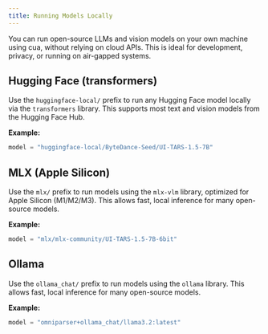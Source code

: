 ```yaml
---
title: Running Models Locally
---
```


You can run open-source LLMs and vision models on your own machine using cua, without relying on cloud APIs. This is ideal for development, privacy, or running on air-gapped systems.

## Hugging Face (transformers)

Use the `huggingface-local/` prefix to run any Hugging Face model locally via the `transformers` library. This supports most text and vision models from the Hugging Face Hub.

**Example:**

```python
model = "huggingface-local/ByteDance-Seed/UI-TARS-1.5-7B"
```

## MLX (Apple Silicon)

Use the `mlx/` prefix to run models using the `mlx-vlm` library, optimized for Apple Silicon (M1/M2/M3). This allows fast, local inference for many open-source models.

**Example:**

```python
model = "mlx/mlx-community/UI-TARS-1.5-7B-6bit"
```

## Ollama

Use the `ollama_chat/` prefix to run models using the `ollama` library. This allows fast, local inference for many open-source models.

**Example:**

```python
model = "omniparser+ollama_chat/llama3.2:latest"
```
